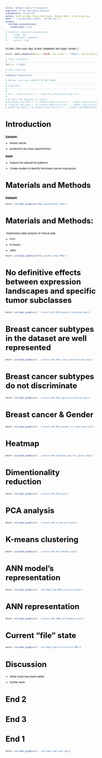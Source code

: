 ```yaml
---
title: "Breast Cancer Proteomics"
subtitle: "R for Bio Data Science"
subsubtitle: "Group 07"
author: Catrine Høm, Paula Rodríguez, Rebeka Bató, Vlad Grigorjev.
date: "`r format(Sys.time(), '%d %B, %Y')`"
output:
  ioslides_presentation:
    widescreen: true

# revealjs::revealjs_presentation:
#     theme: sky
#     highlight: pygments
#     center: true
---
```

<style>
/* Fonts and Spacing */
article p, article li, article li.build, section p, section li{
  font-family: 'Open Sans','Helvetica', 'Crimson Text', 'Garamond',  'Palatino', sans-serif;
  text-align: justify;
  font-size:20px;
  line-height: 1.5em;
  color: Black;
}
h2 { /* Header 2 */
font-size: 24px;
#color: Black;
}
  
body{ /* Normal */
font-size: 8px;
color: Black;
}
</style>

h2.title {
font-size: 8px;
#color: #a9a9a9;
text-align: center;
}
```r
knitr::opts_chunk$set(echo = FALSE, out.width =  "700px", fig.align="center")
```


```r
# Clear workspace
# ------------------------------------------------------------------------------
rm(list = ls())

# Load libraries
# ------------------------------------------------------------------------------
library("tidyverse")

# Define functions (DELETE IF NOT USED)
# ------------------------------------------------------------------------------
# Load data
# ------------------------------------------------------------------------------
# 
# df <- read_csv(file = "../data/02_joined_data_aug.csv")
# 
# # check the datasets in tables
# proteome_raw_data <- as_tibble(read_csv(file = "../data/_raw/77_cancer_proteomes_CPTAC_itraq.csv")) # -> rows x cols - 12,553 x 86
# clinical_raw_data <- as_tibble(read_csv(file = "../data/_raw/clinical_data_breast_cancer.csv"))  # -> rows x cols - 105 x 30
# pam50_raw_data <- as_tibble(read_csv(file = "../data/_raw/PAM50_proteins.csv"))
```



## Introduction {data-background="Rmd_sup/breast.jpg" data-background-size=cover}
### Dataset:
* breast cancer

* proteomics by mass spectrometry

### Goal:
* Explore the dataset for patterns

* Create models to identify the breast cancer subclasses


## Materials and Methods
### Dataset:
```r
knitr::include_graphics("Rmd_sup/datasets.PNG")
```

## Materials and Methods:

*Exploratory data analysis of clinical data

* PCA

* K-means

* ANN

```r
knitr::include_graphics("Rmd_sup/DS_steps.PNG")
```

## No definitive effects between expression landscapes and specific tumor subclasses

```r
knitr::include_graphics("../results/03_EDA_boxplot_combined.png")
```


## Breast cancer subtypes in the dataset are well represented

```r
knitr::include_graphics("../results/03_EDA_class_distribution.png")
```

## Breast cancer subtypes do not discriminate

```r
knitr::include_graphics("../results/03_EDA_age_distribution.png")
```

## Breast cancer  & Gender

```r
knitr::include_graphics("../results/03_EDA_gender_vs_tumortype.png")
```

## Heatmap

```r
knitr::include_graphics("../results/04_heatmap_specific_genes.png")
```

## Dimentionality reduction 

```r
knitr::include_graphics("../results/04_PCA.png")
```

## PCA analysis

```r
knitr::include_graphics("../results/04_scree_plot.png")
```

## K-means clustering 

```r
knitr::include_graphics("../results/04_PCA_kmeans.png")
```

## ANN model's representation 

```r
knitr::include_graphics("../doc/Rmd_sup/ANN_structure.png")
```

## ANN representation

```r
knitr::include_graphics("../results/05_ANN_performance.png")
```


## Current "file" state


```r
knitr::include_graphics("../doc/Rmd_sup/currentfiles.PNG")
```

## Discussion


* What could have been better

* further work

## End 2 {data-background="Rmd_sup/final2.jpg" data-background-size=cover}

## End 3 {data-background="Rmd_sup/final3.jpg" data-background-size=cover}

## End 1 {data-background="Rmd_sup/final_background.jpg" data-background-size=cover}

```r
knitr::include_graphics("../doc/Rmd_sup/logo.jpg")
```






